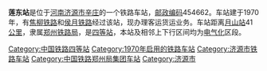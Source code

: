{{noteTA
|1=zh-cn:始发车次; zh-hk:列車班次;
|2=zh-cn:车次; zh-hk:班次;
}}
{{Infobox China railway station 
|车站名称 = 莲东站
|车站名称拼音 = Liandong Zhan
|车站地址 = [[河南|河南]][[济源市|济源市]]
|归属 = [[郑州铁路局|郑州铁路局]]
|车站等级 = [[四等站_(中铁)|四等站]]
|线路 = [[焦柳铁路|焦柳铁路]]、[[侯月铁路|侯月铁路]]
}}
'''莲东站'''是位于[[河南|河南]][[济源市|济源市]][[辛庄|辛庄]]的一个铁路车站，[[邮政编码|邮政编码]]454662。车站建于1970年，有[[焦柳铁路|焦柳铁路]]和[[侯月铁路|侯月铁路]]经过该站，现办理客运货运业务。车站距离[[月山站|月山站]]41[[公里|公里]]，隶属[[郑州铁路局|郑州铁路局]]，是[[四等站_(中铁)|四等站]]，本站及相邻上下行区间均为[[电气化|电气化]]区段。

{{start rail box|[[中国铁路|中国铁路]]}}
{{s-inop|[[沁河北站|沁河北站]]}}
{{s-line|[[焦柳铁路|焦柳铁路]]}}
{{s-inop|[[济源站|济源站]]}}
{{end box}}
{{焦柳铁路}}
{{侯月铁路}}
{{铁路车站小作品}}
{{河南小作品}}

[[Category:中国铁路四等站|Category:中国铁路四等站]]
[[Category:1970年启用的铁路车站|Category:1970年启用的铁路车站]]
[[Category:济源市铁路车站|Category:济源市铁路车站]]
[[Category:中国铁路郑州局集团车站|Category:中国铁路郑州局集团车站]]
[[Category:济源市|Category:济源市]]